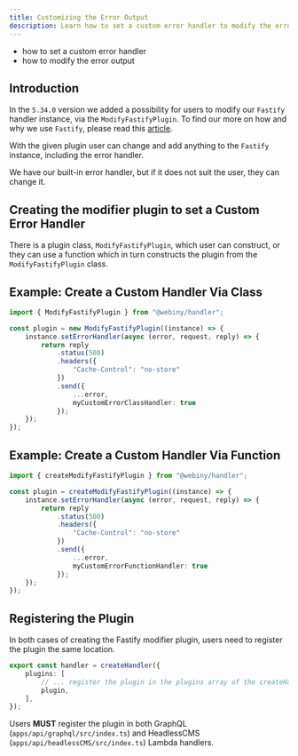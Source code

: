 ```yaml
---
title: Customizing the Error Output 
description: Learn how to set a custom error handler to modify the error output
---
```



<Alert type="success" title="What you'll learn">

- how to set a custom error handler
- how to modify the error output

</Alert>

## Introduction

In the `5.34.0` version we added a possibility for users to modify our `Fastify` handler instance, via the `ModifyFastifyPlugin`. To find our more on how and why we use `Fastify`, please read this [article](/docs/core-development-concepts/basics/routes-and-events).

With the given plugin user can change and add anything to the `Fastify` instance, including the error handler.

We have our built-in error handler, but if it does not suit the user, they can change it.

## Creating the modifier plugin to set a Custom Error Handler

There is a plugin class, `ModifyFastifyPlugin`, which user can construct, or they can use a function which in turn constructs the plugin from the `ModifyFastifyPlugin` class.

## Example: Create a Custom Handler Via Class

```typescript
import { ModifyFastifyPlugin } from "@webiny/handler";

const plugin = new ModifyFastifyPlugin((instance) => {
    instance.setErrorHandler(async (error, request, reply) => {
        return reply
            .status(500)
            .headers({
                "Cache-Control": "no-store"
            })
            .send({
                ...error,
                myCustomErrorClassHandler: true
            });
    });
});
```

## Example: Create a Custom Handler Via Function

```typescript
import { createModifyFastifyPlugin } from "@webiny/handler";

const plugin = createModifyFastifyPlugin((instance) => {
    instance.setErrorHandler(async (error, request, reply) => {
        return reply
            .status(500)
            .headers({
                "Cache-Control": "no-store"
            })
            .send({
                ...error,
                myCustomErrorFunctionHandler: true
            });
    });
});
```

## Registering the Plugin

In both cases of creating the Fastify modifier plugin, users need to register the plugin the same location.

```typescript
export const handler = createHandler({
    plugins: [
        // ... register the plugin in the plugins array of the createHandler
        plugin,
    ],
});
```

<Alert type="warning">

Users **MUST** register the plugin in both GraphQL (`apps/api/graphql/src/index.ts`) and HeadlessCMS (`apps/api/headlessCMS/src/index.ts`) Lambda handlers.

</Alert>
